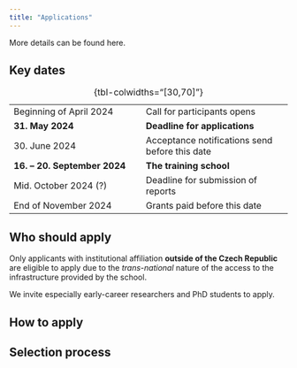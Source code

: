 ```yaml
---
title: "Applications"
---
```


<!-- ::: {.callout-note} -->

More details can be found here.

## Key dates 

|                               |                                |
|-----------------------------  |--------------------------------|
| Beginning of April 2024       | Call for participants opens    |
| **31. May 2024**              | **Deadline for applications** |
| 30. June 2024                 | Acceptance notifications send before this date |
| **16. -- 20. September 2024** | **The training school**        |
| Mid. October 2024 (?)         | Deadline for submission of reports |
| End of November 2024          | Grants paid before this date   |

: {tbl-colwidths="[30,70]"}

<!-- ::: -->

## Who should apply

::: {.callout-important}
Only applicants with institutional affiliation **outside of the Czech Republic** are eligible to apply due to the *trans-national* nature of the access to the infrastructure provided by the school.
:::

We invite especially early-career researchers and PhD students to apply.

## How to apply

## Selection process
